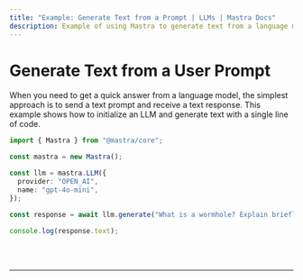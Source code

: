 ```yaml
---
title: "Example: Generate Text from a Prompt | LLMs | Mastra Docs"
description: Example of using Mastra to generate text from a language model with a simple text prompt.
---
```



# Generate Text from a User Prompt

When you need to get a quick answer from a language model, the simplest approach is to send a text prompt and receive a text response. This example shows how to initialize an LLM and generate text with a single line of code.

```ts showLineNumbers copy
import { Mastra } from "@mastra/core";

const mastra = new Mastra();

const llm = mastra.LLM({
  provider: "OPEN_AI",
  name: "gpt-4o-mini",
});

const response = await llm.generate("What is a wormhole? Explain briefly.");

console.log(response.text);
```

<br />
<br />
<hr className="dark:border-[#404040] border-gray-300" />
<br />
<br />
<GithubLink
  link={
    "https://github.com/mastra-ai/mastra/blob/main/examples/basics/llms/generate-text"
  }
/>
